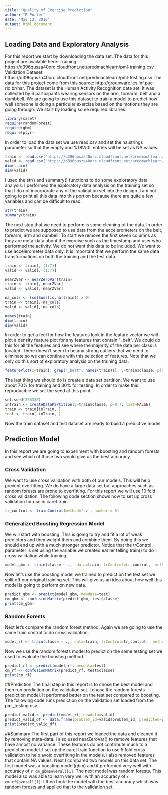 ```yaml
---
title: "Quality of Exercise Prediction"
author: "B Porter"
date: "May 13, 2016"
output: html_document
---
```


## Loading Data and Exploratory Analysis
For this report we start by downloading the data set. The data for this project are available here: 
Training: https://d396qusza40orc.cloudfront.net/predmachlearn/pml-training.csv
Validation Dataset: https://d396qusza40orc.cloudfront.net/predmachlearn/pml-testing.csv
The data for this project come from this source: http://groupware.les.inf.puc-rio.br/har. The dataset is the Human Activity Recognition data set. It was collected by 6 participants wearing sensors on the arm, forearm, belt and a dumbbell. We are going to use this dataset to train a model to predict how well someone is doing a particular exercise based on the motions they are going through. We start by loading some required libraries.

```r
library(caret)
require(randomForest)
require(gbm)
require(plyr)
```
In order to load the data set we use read.csv and set the na.strings parameter so that the empty and '#DIV/0!' entries will be set as NA values.
```r
train <- read.csv("https://d396qusza40orc.cloudfront.net/predmachlearn/pml-training.csv",na.strings=c("NA","#DIV/0!",""), header = T)
valid <- read.csv("https://d396qusza40orc.cloudfront.net/predmachlearn/pml-testing.csv",na.strings=c("NA","#DIV/0!",""), header = T)
dim(train)
dim(valid)
```
I used the str() and summary() functions to do some exploratory data analysis. I performed the exploratory data analysis on the training set so that I do not incorporate any of the validation set into the design. I am not going to print all this data into this portion because there are quite a few variables and can be difficult to read.

```r
str(train)
summary(train)

```

The next step that we need to perform is some cleaning of the data. In order to predict we are supposed to use data from the accelerometers on the belt, forearm, arm and dumbell. To start we remove the first seven columns as they are meta-data about the exercise such as the timestamp and user who performed the activity. We do not want this data to be included. We want to use accelerometer data only. It is important that we perform the same data transformations on both the training and the test data.

```r

train <- train[,-(1:7)]
valid <- valid[,-(1:7)]

nearZVar <- nearZeroVar(train)
train <- train[,-nearZVar]
valid <- valid[,-nearZVar]

na_cols <- (colSums(is.na(train)) > 0)
train <- train[,!na_cols]
valid <- valid[,!na_cols]

names(train)
dim(train)
dim(valid)
```

In order to get a feel for how the features look in the feature vector we will plot a density feature plot for any features that contain "_belt". We could do this for all the features and see where the majority of the data per class is located. There doesn't seem to be any strong outliers that we need to eliminate so we can continue with this selection of features. Note that we only do this sort of exploratory analysis on the training data.

```r
featurePlot(x=train[, grep("_belt", names(train))], y=train$classe, plot="density", scales=list(x=list(relation="free"), y=list(relation="free")), auto.key=list(columns=5))
```

The last thing we should do is create a data set partition. We want to use about 70% for training and 30% for testing. In order to make this reproducible we set the seed at this point.

```r

set.seed(336338)
inTrain <- createDataPartition(y=train$classe, p=0.7, list=FALSE)
train <- train[inTrain, ]
test <- train[-inTrain, ]
```

Now the train dataset and test dataset are ready to build a predictive model. 

## Prediction Model

In this report we are going to experiment with boosting and random forests and see which of those two would give us the best accuracy.

### Cross Validation

We want to use cross validation with both of our models. This will help prevent overfitting. We do have a large data set but approaches such as random forests are prone to overfitting. For this report we will use 10 fold cross validation. The following code section shows how to set up cross validation for use in caret train.

```r
tr_control <- trainControl(method='cv', number = 5)
```

### Generalized Boosting Regression Model
We will start with boosting. This is going to try and fit a lot of weak predictors and then weight them and combine them. By doing this we should end up with a much stronger predictor. Notice that the trControl parameter is set using the variable we created earlier telling train() to do cross validation while training.


```r
model_gbm <- train(classe ~ .,  data=train, trControl=tr_control,  method='gbm', verbose=F)
```


Now let's use the boosting model we trained to predict on the test set we split off our original training set. This will give us an idea about how well this model is going to perform on new data. 
```r
predict_gbm <- predict(model_gbm, newdata=test)
cm_gbm <- confusionMatrix(predict_gbm, test$classe)
print(cm_gbm)
```

### Random Forests

Next let's compare the random forest method. Again we are going to use the same train control to do cross validation.

```r
model_rf <- train(classe ~ .,  data=train, trControl=tr_control,  method='rf', verbose=F)
```

Now we use the random forests model to predict on the same testing set we used to evaluate the boosting method.
```r
predict_rf <- predict(model_rf, newdata=test)
cm_rf <- confusionMatrix(predict_rf, test$classe)
print(cm_rf)
```

##Prediction
The final step in this report is to chose the best model and then run prediction on the validation set. I chose the random forests prediction model. It performed better on the test set compared to boosting. The following code runs prediction on the validation set loaded from the pml_testing.csv.
```r
predict_valid <- predict(model_rf, newdata=valid)
predict_valid_df <- data.frame(problem_id=valid$problem_id, predicted=predict_valid)
print(predict_valid_df)
```

##Summary
The first part of this report we loaded the data and cleaned it by removing meta-data. I also used nearZeroVar() to remove features that have almost no variance. These features do not contribute much to a prediction model. I set up the caret train function to use 5 fold cross validation to help avoid overfitting in the models. I also removed features that contain NA values. Next I compared two models on this data set. The first model was a boosting model(gbm) and it preformed very well with accuracy of `r cm_gbm$overall[1]`. The next model was random forests. This model also was able to learn very well with an accuracy of `r cm_rf$overall[1]`. I then took the model with the best accuracy which was random forests and applied that to the validation set.    
